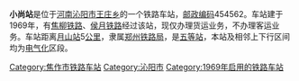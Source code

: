 {{noteTA
|1=zh-cn:始发车次; zh-hk:列車班次;
|2=zh-cn:车次; zh-hk:班次;
}}
{{Infobox China railway station 
|车站名称 = 小尚站
|车站名称拼音 = Xiaoshang
|英文名称 = Xiaoshang Railway Station
|车站地址 = [[河南省|河南省]][[焦作市|焦作市]][[沁阳市|沁阳市]]
|归属 = [[郑州铁路局|郑州铁路局]]
|车站等级 = [[五等站_(中铁)|五等站]]
|线路 = [[焦柳铁路|焦柳铁路]]、[[侯月铁路|侯月铁路]]
}}
'''小尚站'''是位于[[河南|河南]][[沁阳市|沁阳市]][[王庄乡|王庄乡]]的一个铁路车站，[[邮政编码|邮政编码]]454562。车站建于1969年，有[[焦柳铁路|焦柳铁路]]、[[侯月铁路|侯月铁路]]经过该站，现仅办理货运业务，不办理客运业务。车站距离[[月山站|月山站]]5[[公里|公里]]，隶属[[郑州铁路局|郑州铁路局]]，是[[五等站_(中铁)|五等站]]，本站及相邻上下行区间均为[[电气化|电气化]]区段。

{{start rail box}}
{{s-inop|[[月山站|月山站]]}}
{{s-line|[[焦柳铁路|焦柳铁路]]}}
{{s-inop|[[沁阳站|沁阳站]]}}
{{end box}}
{{焦柳铁路}}
{{侯月铁路}}
{{铁路车站小作品}}
{{河南小作品}}

[[Category:焦作市铁路车站|Category:焦作市铁路车站]]
[[Category:沁阳市|Category:沁阳市]]
[[Category:1969年启用的铁路车站|Category:1969年启用的铁路车站]]